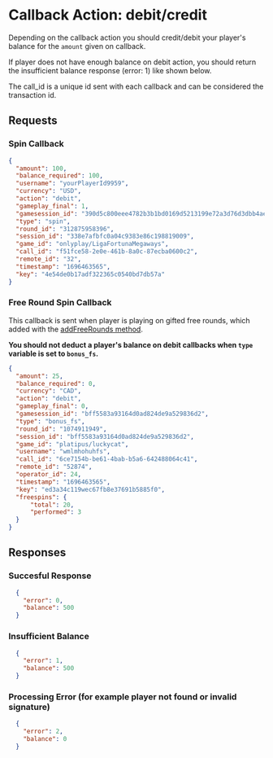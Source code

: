 # Callback Action: debit/credit
Depending on the callback action you should credit/debit your player's balance for the `amount` given on callback. 

If player does not have enough balance on debit action, you should return the insufficient balance response (error: 1) like shown below.

The call_id is a unique id sent with each callback and can be considered the transaction id.

## Requests
### Spin Callback
```json
{
  "amount": 100,
  "balance_required": 100,
  "username": "yourPlayerId9959",
  "currency": "USD",
  "action": "debit",
  "gameplay_final": 1,
  "gamesession_id": "390d5c800eee4782b3b1bd0169d5213199e72a3d76d3dbb4ae03dc7b9bbdb6c6faba19e1a8a49953ce1bcbb72ec68ab98275063a81859bc40934f798649c6d04",
  "type": "spin",
  "round_id": "312875958396",
  "session_id": "338e7afbfc0a04c9383e86c198819009",
  "game_id": "onlyplay/LigaFortunaMegaways",
  "call_id": "f51fce58-2e0e-461b-8a0c-87ecba0600c2",
  "remote_id": "32",
  "timestamp": "1696463565",
  "key": "4e54de0b17adf322365c0540bd7db57a"
}
```

### Free Round Spin Callback
This callback is sent when player is playing on gifted free rounds, which added with the [addFreeRounds method](/api-methods/add-freerounds).

**You should not deduct a player's balance on debit callbacks when `type` variable is set to `bonus_fs`.**

```json
{
  "amount": 25,
  "balance_required": 0,
  "currency": "CAD",
  "action": "debit",
  "gameplay_final": 0,
  "gamesession_id": "bff5583a93164d0ad824de9a529836d2",
  "type": "bonus_fs",
  "round_id": "1074911949",
  "session_id": "bff5583a93164d0ad824de9a529836d2",
  "game_id": "platipus/luckycat",
  "username": "wmlmhohuhfs",
  "call_id": "6ce7154b-be61-4bab-b5a6-642488064c41",
  "remote_id": "52874",
  "operator_id": 24,
  "timestamp": "1696463565",
  "key": "ed3a34c119wec67fb8e37691b5885f0",
  "freespins": {
      "total": 20,
      "performed": 3
  }
}
```

## Responses

### Succesful Response
```json
  {
    "error": 0,
    "balance": 500
  }
```

### Insufficient Balance
```json
  {
    "error": 1,
    "balance": 500
  }
```

### Processing Error (for example player not found or invalid signature)
```json
  {
    "error": 2,
    "balance": 0
  }
```


